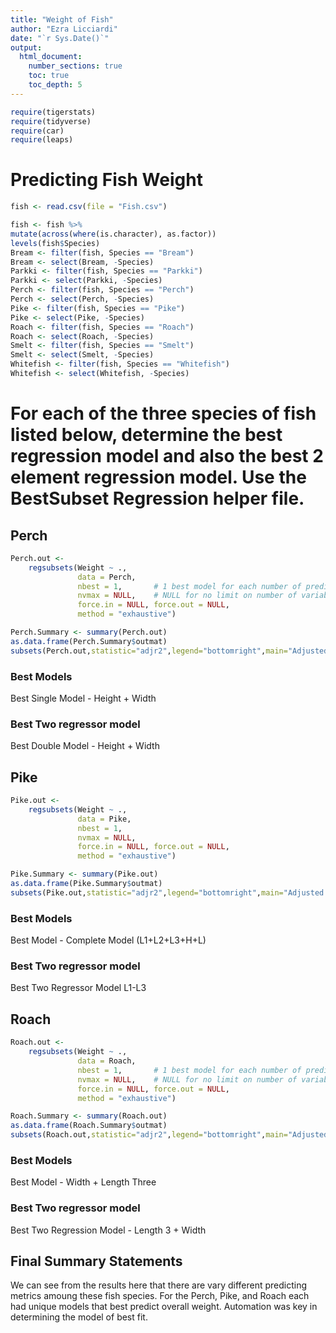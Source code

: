 ```yaml
---
title: "Weight of Fish"
author: "Ezra Licciardi"
date: "`r Sys.Date()`"  
output: 
  html_document:
    number_sections: true
    toc: true
    toc_depth: 5
---
```



```r
require(tigerstats)
require(tidyverse)
require(car)
require(leaps)
```

# Predicting Fish Weight
```r
fish <- read.csv(file = "Fish.csv")
```

```r
 
fish <- fish %>%
mutate(across(where(is.character), as.factor))
levels(fish$Species)
Bream <- filter(fish, Species == "Bream")
Bream <- select(Bream, -Species) 
Parkki <- filter(fish, Species == "Parkki")
Parkki <- select(Parkki, -Species) 
Perch <- filter(fish, Species == "Perch")
Perch <- select(Perch, -Species) 
Pike <- filter(fish, Species == "Pike")
Pike <- select(Pike, -Species) 
Roach <- filter(fish, Species == "Roach")
Roach <- select(Roach, -Species) 
Smelt <- filter(fish, Species == "Smelt")
Smelt <- select(Smelt, -Species) 
Whitefish <- filter(fish, Species == "Whitefish")
Whitefish <- select(Whitefish, -Species) 
```

# For each of the three species of fish listed below, determine the best regression model and also the best 2 element regression model. Use the BestSubset Regression helper file.


## Perch
```r
Perch.out <-
    regsubsets(Weight ~ .,
               data = Perch,
               nbest = 1,       # 1 best model for each number of predictors
               nvmax = NULL,    # NULL for no limit on number of variables
               force.in = NULL, force.out = NULL,
               method = "exhaustive")

Perch.Summary <- summary(Perch.out)
as.data.frame(Perch.Summary$outmat)
subsets(Perch.out,statistic="adjr2",legend="bottomright",main="Adjusted R^2")
```
### Best Models

Best Single Model - Height + Width

### Best Two regressor model

Best Double Model - Height + Width

## Pike

```r
Pike.out <-
    regsubsets(Weight ~ .,
               data = Pike,
               nbest = 1,      
               nvmax = NULL,   
               force.in = NULL, force.out = NULL,
               method = "exhaustive")

Pike.Summary <- summary(Pike.out)
as.data.frame(Pike.Summary$outmat)
subsets(Pike.out,statistic="adjr2",legend="bottomright",main="Adjusted R^2")
```

### Best Models

Best Model - Complete Model (L1+L2+L3+H+L)

### Best Two regressor model

Best Two Regressor Model L1-L3

## Roach

```r
Roach.out <-
    regsubsets(Weight ~ .,
               data = Roach,
               nbest = 1,       # 1 best model for each number of predictors
               nvmax = NULL,    # NULL for no limit on number of variables
               force.in = NULL, force.out = NULL,
               method = "exhaustive")

Roach.Summary <- summary(Roach.out)
as.data.frame(Roach.Summary$outmat)
subsets(Roach.out,statistic="adjr2",legend="bottomright",main="Adjusted R^2")
```

### Best Models

Best Model - Width + Length Three

### Best Two regressor model

Best Two Regression Model - Length 3 + Width

## Final Summary Statements

We can see from the results here that there are vary different predicting metrics amoung these fish species. For the Perch, Pike, and Roach each had unique models that best predict overall weight. Automation was key in determining the model of best fit.